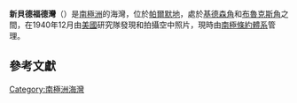 {{Coord|73|22|S|61|15|W||display=title}}

'''新貝德福德灣'''（{{lang-en|New Bedford Inlet}}）是[[南極洲|南極洲]]的海灣，位於[[帕爾默地|帕爾默地]]，處於[[基德森角|基德森角]]和[[布魯克斯角|布魯克斯角]]之間，在1940年12月由[[美國|美國]]研究隊發現和拍攝空中照片，現時由[[南極條約體系|南極條約體系]]管理。

== 參考文獻 ==
{{usgs-gazetteer}}

{{Antarctica-geo-stub}}
[[Category:南極洲海灣|Category:南極洲海灣]]